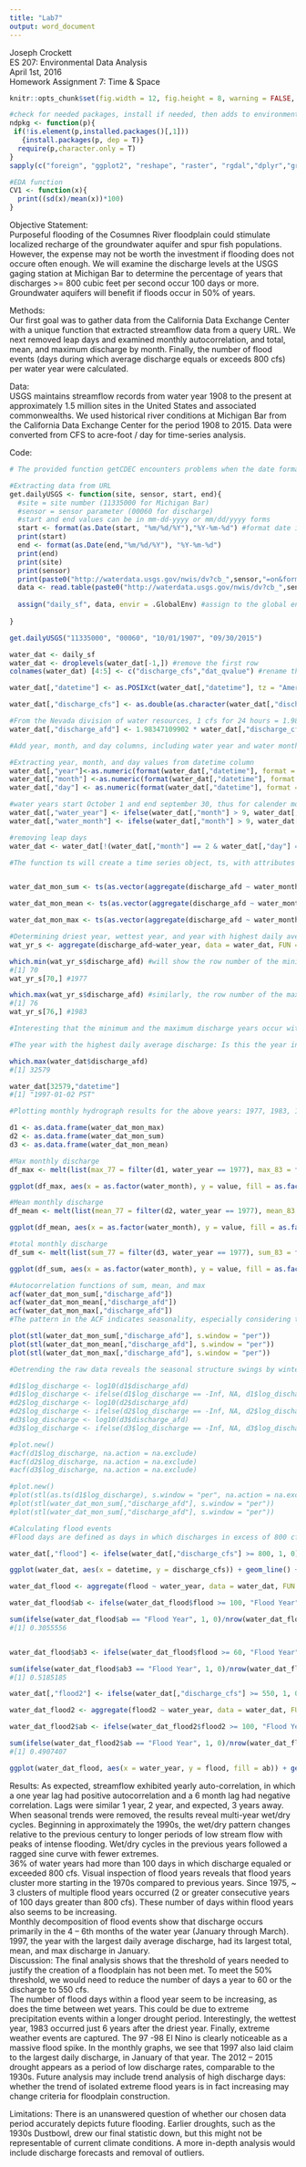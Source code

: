 ```yaml
---
title: "Lab7"
output: word_document
---
```


Joseph Crockett  
ES 207: Environmental Data Analysis  
April 1st, 2016  
Homework Assignment 7: Time & Space  


```r
knitr::opts_chunk$set(fig.width = 12, fig.height = 8, warning = FALSE, message = FALSE)

#check for needed packages, install if needed, then adds to environment
ndpkg <- function(p){
 if(!is.element(p,installed.packages()[,1]))
   {install.packages(p, dep = T)}
  require(p,character.only = T)
}
sapply(c("foreign", "ggplot2", "reshape", "raster", "rgdal","dplyr","gridExtra"), ndpkg)

#EDA function
CV1 <- function(x){
  print((sd(x)/mean(x))*100)
}

```


Objective Statement:   
Purposeful flooding of the Cosumnes River floodplain could stimulate localized recharge of the groundwater aquifer and spur fish populations.  However, the expense may not be worth the investment if flooding does not occure often enough. We will examine the discharge levels at the USGS gaging station at Michigan Bar to determine the percentage of years that discharges >= 800 cubic feet per second occur 100 days or more.  Groundwater aquifers will benefit if floods occur in 50% of years. 

Methods:  
Our first goal was to gather data from the California Data Exchange Center with a unique function that extracted streamflow data from a query URL.  We next removed leap days and examined monthly autocorrelation, and total, mean, and maximum discharge by month.  Finally, the number of flood events (days during which average discharge equals or exceeds 800 cfs) per water year were calculated.

Data:  
USGS maintains streamflow records from water year 1908 to the present at approximately 1.5 million sites in the United States and associated commonwealths.  We used historical river conditions at Michigan Bar from the California Data Exchange Center for the period 1908 to 2015.  Data were converted from CFS to acre-foot / day for time-series analysis.


Code: 
```r
# The provided function getCDEC encounters problems when the date format "m/d/Y" is used: csv files will not be written with the / symbol.  The fixed function, also provided, corrects this with the addition of "as.character(strptime(...))" on lines 53 and 54.  An alternative to this would be to use the function "format" to rearrange the start and end times to "m-d-Y" regardless of the input format.

#Extracting data from URL
get.dailyUSGS <- function(site, sensor, start, end){
  #site = site number (11335000 for Michigan Bar)
  #sensor = sensor parameter (00060 for discharge)
  #start and end values can be in mm-dd-yyyy or mm/dd/yyyy forms
  start <- format(as.Date(start, "%m/%d/%Y"),"%Y-%m-%d") #format date in form m - d - y for URL
  print(start)
  end <- format(as.Date(end,"%m/%d/%Y"), "%Y-%m-%d")
  print(end)
  print(site)
  print(sensor)
  print(paste0("http://waterdata.usgs.gov/nwis/dv?cb_",sensor,"=on&format=rdb&site_no=",site,"&referred_module=sw&period=&begin_date=",start,"&end_date=",end))
  data <- read.table(paste0("http://waterdata.usgs.gov/nwis/dv?cb_",sensor,"=on&format=rdb&site_no=",site,"&referred_module=sw&period=&begin_date=",start,"&end_date=",end), header = T) #header = T removes one of the two unnecessary rows
  
  assign("daily_sf", data, envir = .GlobalEnv) #assign to the global environment
  
}

```

```r
get.dailyUSGS("11335000", "00060", "10/01/1907", "09/30/2015")

water_dat <- daily_sf
water_dat <- droplevels(water_dat[-1,]) #remove the first row
colnames(water_dat) [4:5] <- c("discharge_cfs","dat_qvalue") #rename the last two columns

water_dat[,"datetime"] <- as.POSIXct(water_dat[,"datetime"], tz = "America/Los_Angeles") #convert datetime into POSIXct format, with timezone PST.

water_dat[,"discharge_cfs"] <- as.double(as.character(water_dat[,"discharge_cfs"])) #convert discharge cfs to numeric(double format)

#From the Nevada division of water resources, 1 cfs for 24 hours = 1.9835 Acre-Feet
water_dat[,"discharge_afd"] <- 1.98347109902 * water_dat[,"discharge_cfs"]

```

```r
#Add year, month, and day columns, including water year and water month columns

#Extracting year, month, and day values from datetime column
water_dat[,"year"]<-as.numeric(format(water_dat[,"datetime"], format = "%Y"))  
water_dat[,"month"] <-as.numeric(format(water_dat[,"datetime"], format = "%m"))
water_dat[,"day"] <- as.numeric(format(water_dat[,"datetime"], format = "%d"))

#water years start October 1 and end september 30, thus for calender months >9, we can add 1 to the year because it will be in the next year. We also reorder months so that october = 1 and september =12
water_dat[,"water_year"] <- ifelse(water_dat[,"month"] > 9, water_dat[,"year"] + 1, water_dat[,"year"])
water_dat[,"water_month"] <- ifelse(water_dat[,"month"] > 9, water_dat[,"month"] - 9, water_dat[,"month"] + 3)

#removing leap days
water_dat <- water_dat[!(water_dat[,"month"] == 2 & water_dat[,"day"] == 29),]

#The function ts will create a time series object, ts, with attributes that make time series analysis easier, such as aligning time axes. Yearly totals will have seasonal variation, so the following functions aggregate by month/year


water_dat_mon_sum <- ts(as.vector(aggregate(discharge_afd ~ water_month + water_year, data = water_dat, FUN = sum)), frequency = 12)

water_dat_mon_mean <- ts(as.vector(aggregate(discharge_afd ~ water_month + water_year, data = water_dat, FUN = mean)), frequency = 12)

water_dat_mon_max <- ts(as.vector(aggregate(discharge_afd ~ water_month + water_year, data = water_dat, FUN = max)), frequency = 12)

#Determining driest year, wettest year, and year with highest daily average discharge
wat_yr_s <- aggregate(discharge_afd~water_year, data = water_dat, FUN = sum)

which.min(wat_yr_s$discharge_afd) #will show the row number of the minimum year sum of discharge_afd
#[1] 70
wat_yr_s[70,] #1977

which.max(wat_yr_s$discharge_afd) #similarly, the row number of the max value
#[1] 76
wat_yr_s[76,] #1983

#Interesting that the minimum and the maximum discharge years occur within 10 years of each other

#The year with the highest daily average discharge: Is this the year in which the highest flood occured?

which.max(water_dat$discharge_afd)
#[1] 32579

water_dat[32579,"datetime"]
#[1] "1997-01-02 PST"

#Plotting monthly hydrograph results for the above years: 1977, 1983, 1997

d1 <- as.data.frame(water_dat_mon_max)
d2 <- as.data.frame(water_dat_mon_sum)
d3 <- as.data.frame(water_dat_mon_mean)

#Max monthly discharge
df_max <- melt(list(max_77 = filter(d1, water_year == 1977), max_83 = filter(d1, water_year == 1983), max_97 = filter(d1, water_year == 1997)), id.vars = c("water_year", "water_month"))

ggplot(df_max, aes(x = as.factor(water_month), y = value, fill = as.factor(water_year))) + geom_bar(stat = "identity", position = "dodge") + theme_minimal() + labs(title = "Maximum monthly discharge, driest year, wettest year, and highest daily average", x = "Water Month", y = "Daily Discharge, AFD") + theme(legend.position = c(1,1), legend.justification = c(1,1)) + scale_fill_discrete(name = "Water Year")

#Mean monthly discharge
df_mean <- melt(list(mean_77 = filter(d2, water_year == 1977), mean_83 = filter(d2, water_year == 1983), mean_97 = filter(d2, water_year == 1997)), id.vars = c("water_year", "water_month"))

ggplot(df_mean, aes(x = as.factor(water_month), y = value, fill = as.factor(water_year))) + geom_bar(stat = "identity", position = "dodge") + theme_minimal() + labs(title = "Mean monthly discharge per month, driest year, wettest year, and highest daily average", x = "Water Month", y = "Daily Discharge, AFD") + theme(legend.position = c(1,1), legend.justification = c(1,1)) + scale_fill_discrete(name = "Water Year")

#total monthly discharge
df_sum <- melt(list(sum_77 = filter(d3, water_year == 1977), sum_83 = filter(d3, water_year == 1983), sum_97 = filter(d3, water_year == 1997)), id.vars = c("water_year", "water_month"))

ggplot(df_sum, aes(x = as.factor(water_month), y = value, fill = as.factor(water_year))) + geom_bar(stat = "identity", position = "dodge") + theme_minimal() + labs(title = "Total monthly discharge, driest year, wettest year, and highest daily average", x = "Water Month", y = "Daily Discharge, AFD") + theme(legend.position = c(1,1), legend.justification = c(1,1)) + scale_fill_discrete(name = "Water Year")

#Autocorrelation functions of sum, mean, and max
acf(water_dat_mon_sum[,"discharge_afd"])
acf(water_dat_mon_mean[,"discharge_afd"])
acf(water_dat_mon_max[,"discharge_afd"])
#The pattern in the ACF indicates seasonality, especially considering that water year is being used..  Lags at approximately 6 months are negative (summer dry season to winter wet) and 1 year are positive (summer to summer or winter to winter).  Interestingly, the lags two years out are similar to one year away.

plot(stl(water_dat_mon_sum[,"discharge_afd"], s.window = "per"))
plot(stl(water_dat_mon_mean[,"discharge_afd"], s.window = "per"))
plot(stl(water_dat_mon_max[,"discharge_afd"], s.window = "per"))

#Detrending the raw data reveals the seasonal structure swings by winter/summer.  We also observe that the magnitude of flood months is greater than any individual dry month, but the dry months outnumber the total wet months.

#d1$log_discharge <- log10(d1$discharge_afd)
#d1$log_discharge <- ifelse(d1$log_discharge == -Inf, NA, d1$log_discharge) # log10(0) = -Inf, which messes up acf and stl.  So I've replaced -Inf values with NA.
#d2$log_discharge <- log10(d2$discharge_afd)
#d2$log_discharge <- ifelse(d2$log_discharge == -Inf, NA, d2$log_discharge)
#d3$log_discharge <- log10(d3$discharge_afd)
#d3$log_discharge <- ifelse(d3$log_discharge == -Inf, NA, d3$log_discharge)

#plot.new()
#acf(d1$log_discharge, na.action = na.exclude)
#acf(d2$log_discharge, na.action = na.exclude)
#acf(d3$log_discharge, na.action = na.exclude)

#plot.new()
#plot(stl(as.ts(d1$log_discharge), s.window = "per", na.action = na.exclude))
#plot(stl(water_dat_mon_sum[,"discharge_afd"], s.window = "per"))
#plot(stl(water_dat_mon_sum[,"discharge_afd"], s.window = "per"))

```

```r
#Calculating flood events
#Flood days are defined as days in which discharges in excess of 800 cfs occur.

water_dat[,"flood"] <- ifelse(water_dat[,"discharge_cfs"] >= 800, 1, 0)

ggplot(water_dat, aes(x = datetime, y = discharge_cfs)) + geom_line() + geom_hline(yintercept = 800, col = "red", alpha = 1/2) + theme_minimal()

water_dat_flood <- aggregate(flood ~ water_year, data = water_dat, FUN = sum)

water_dat_flood$ab <- ifelse(water_dat_flood$flood >= 100, "Flood Year" , "Not Flood Year")

sum(ifelse(water_dat_flood$ab == "Flood Year", 1, 0)/nrow(water_dat_flood))
#[1] 0.3055556


water_dat_flood$ab3 <- ifelse(water_dat_flood$flood >= 60, "Flood Year" , "Not Flood Year")

sum(ifelse(water_dat_flood$ab3 == "Flood Year", 1, 0)/nrow(water_dat_flood))
#[1] 0.5185185

water_dat[,"flood2"] <- ifelse(water_dat[,"discharge_cfs"] >= 550, 1, 0)

water_dat_flood2 <- aggregate(flood2 ~ water_year, data = water_dat, FUN = sum)

water_dat_flood2$ab <- ifelse(water_dat_flood2$flood2 >= 100, "Flood Year" , "Not Flood Year")

sum(ifelse(water_dat_flood2$ab == "Flood Year", 1, 0)/nrow(water_dat_flood))
#[1] 0.4907407

ggplot(water_dat_flood, aes(x = water_year, y = flood, fill = ab)) + geom_bar(stat = "identity") + geom_hline(yintercept = 100, color = "orange", alpha = 1/2) + theme_minimal() + theme(legend.title = element_blank(), legend.position = "bottom") + geom_hline(yintercept = mean(water_dat_flood$flood), color = "blue", alpha = 1/2) + labs(title = "Flood years by # days.  100 day threshold (orange), and mean (blue)", x = "Water Year", y = "Number of Flood days")

```

Results:
As expected, streamflow exhibited yearly auto-correlation, in which a one year lag had positive autocorrelation and a 6 month lag had negative correlation.  Lags were similar 1 year, 2 year, and expected, 3 years away.  When seasonal trends were removed, the results reveal multi-year wet/dry cycles.  Beginning in approximately the 1990s, the wet/dry pattern changes relative to the previous century to longer periods of low stream flow with peaks of intense flooding.  Wet/dry cycles in the previous years followed a ragged sine curve with fewer extremes.  
36% of water years had more than 100 days in which discharge equaled or exceeded 800 cfs. Visual inspection of flood years reveals that flood years cluster more starting in the 1970s compared to previous years.  Since 1975, ~ 3 clusters of multiple flood years occurred (2 or greater consecutive years of 100 days greater than 800 cfs).  These number of days within flood years also seems to be increasing.  
Monthly decomposition of flood events show that discharge occurs primarily in the 4 – 6th months of the water year (January through March).  1997, the year with the largest daily average discharge, had its largest total, mean, and max discharge in January.  
Discussion:
The final analysis shows that the threshold of years needed to justify the creation of a floodplain has not been met.  To meet the 50% threshold, we would need to reduce the number of days a year to 60 or the discharge to 550 cfs.  
The number of flood days within a flood year seem to be increasing, as does the time between wet years.  This could be due to extreme precipitation events within a longer drought period.  Interestingly, the wettest year, 1983 occurred just 6 years after the driest year.  Finally, extreme weather events are captured.  The 97 -98 El Nino is clearly noticeable as a massive flood spike.  In the monthly graphs, we see that 1997 also laid claim to the largest daily discharge, in January of that year.  The 2012 – 2015 drought appears as a period of low discharge rates, comparable to the 1930s.
Future analysis may include trend analysis of high discharge days: whether the trend of isolated extreme flood years is in fact increasing may change criteria for floodplain construction.

Limitations:
There is an unanswered question of whether our chosen data period accurately depicts future flooding.  Earlier droughts, such as the 1930s Dustbowl, drew our final statistic down, but this might not be representable of current climate conditions.  A more in-depth analysis would include discharge forecasts and removal of outliers.  
